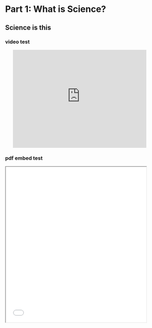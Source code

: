 # Part 1: What is Science?

## Science is this

### video test

<div style="width: 90%; margin: auto;"><iframe width="95%" height="315" src="https://www.youtube.com/embed/kXhJ3hHK9hQ" frameborder="0" allow="accelerometer; autoplay; encrypted-media; gyroscope; picture-in-picture" allowfullscreen></iframe></div>

### pdf embed test

<iframe src="./pdf/02-beginnings-of-science-2019.pdf" width="90%" height="500px"></iframe>